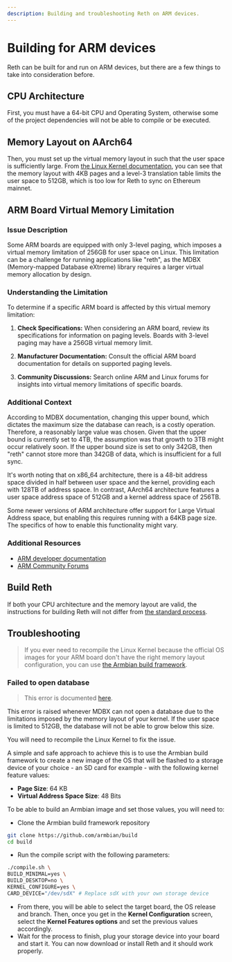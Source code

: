 ```yaml
---
description: Building and troubleshooting Reth on ARM devices.
---
```


# Building for ARM devices

Reth can be built for and run on ARM devices, but there are a few things to take into consideration before.

## CPU Architecture

First, you must have a 64-bit CPU and Operating System, otherwise some of the project dependencies will not be able to compile or be executed.

## Memory Layout on AArch64

Then, you must set up the virtual memory layout in such that the user space is sufficiently large.
From [the Linux Kernel documentation](https://www.kernel.org/doc/html/v5.3/arm64/memory.html#:~:text=AArch64%20Linux%20uses%20either%203,for%20both%20user%20and%20kernel.), you can see that the memory layout with 4KB pages and a level-3 translation table limits the user space to 512GB, which is too low for Reth to sync on Ethereum mainnet.

## ARM Board Virtual Memory Limitation

### Issue Description

Some ARM boards are equipped with only 3-level paging, which imposes a virtual memory limitation of 256GB for user space on Linux. This limitation can be a challenge for running applications like "reth", as the MDBX (Memory-mapped Database eXtreme) library requires a larger virtual memory allocation by design.

### Understanding the Limitation

To determine if a specific ARM board is affected by this virtual memory limitation:

1. **Check Specifications:** When considering an ARM board, review its specifications for information on paging levels. Boards with 3-level paging may have a 256GB virtual memory limit.

2. **Manufacturer Documentation:** Consult the official ARM board documentation for details on supported paging levels.

3. **Community Discussions:** Search online ARM and Linux forums for insights into virtual memory limitations of specific boards.

### Additional Context

According to MDBX documentation, changing this upper bound, which dictates the maximum size the database can reach, is a costly operation. Therefore, a reasonably large value was chosen. Given that the upper bound is currently set to 4TB, the assumption was that growth to 3TB might occur relatively soon. If the upper bound size is set to only 342GB, then "reth" cannot store more than 342GB of data, which is insufficient for a full sync.

It's worth noting that on x86_64 architecture, there is a 48-bit address space divided in half between user space and the kernel, providing each with 128TB of address space. In contrast, AArch64 architecture features a user space address space of 512GB and a kernel address space of 256TB.

Some newer versions of ARM architecture offer support for Large Virtual Address space, but enabling this requires running with a 64KB page size. The specifics of how to enable this functionality might vary.

### Additional Resources

-   [ARM developer documentation](https://developer.arm.com/documentation/ddi0406/cb/Appendixes/ARMv4-and-ARMv5-Differences/System-level-memory-model/Virtual-memory-support)
-   [ARM Community Forums](https://community.arm.com)

## Build Reth

If both your CPU architecture and the memory layout are valid, the instructions for building Reth will not differ from [the standard process](https://reth.rs/installation/source/).

## Troubleshooting

> If you ever need to recompile the Linux Kernel because the official OS images for your ARM board don't have the right memory layout configuration, you can use [the Armbian build framework](https://github.com/armbian/build).

### Failed to open database

> This error is documented [here](https://github.com/paradigmxyz/reth/issues/2211).

This error is raised whenever MDBX can not open a database due to the limitations imposed by the memory layout of your kernel. If the user space is limited to 512GB, the database will not be able to grow below this size.

You will need to recompile the Linux Kernel to fix the issue.

A simple and safe approach to achieve this is to use the Armbian build framework to create a new image of the OS that will be flashed to a storage device of your choice - an SD card for example - with the following kernel feature values:

-   **Page Size**: 64 KB
-   **Virtual Address Space Size**: 48 Bits

To be able to build an Armbian image and set those values, you will need to:

-   Clone the Armbian build framework repository

```bash
git clone https://github.com/armbian/build
cd build
```

-   Run the compile script with the following parameters:

```bash
./compile.sh \
BUILD_MINIMAL=yes \
BUILD_DESKTOP=no \
KERNEL_CONFIGURE=yes \
CARD_DEVICE="/dev/sdX" # Replace sdX with your own storage device
```

-   From there, you will be able to select the target board, the OS release and branch. Then, once you get in the **Kernel Configuration** screen, select the **Kernel Features options** and set the previous values accordingly.
-   Wait for the process to finish, plug your storage device into your board and start it. You can now download or install Reth and it should work properly.
